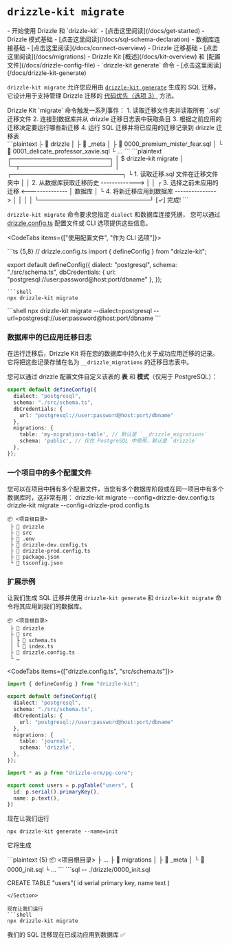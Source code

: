 
# `drizzle-kit migrate`
<Prerequisites>
- 开始使用 Drizzle 和 `drizzle-kit` - [点击这里阅读](/docs/get-started)
- Drizzle 模式基础 - [点击这里阅读](/docs/sql-schema-declaration)
- 数据库连接基础 - [点击这里阅读](/docs/connect-overview)
- Drizzle 迁移基础 - [点击这里阅读](/docs/migrations)
- Drizzle Kit [概述](/docs/kit-overview) 和 [配置文件](/docs/drizzle-config-file)
- `drizzle-kit generate` 命令 - [点击这里阅读](/docs/drizzle-kit-generate)
</Prerequisites>
<br/>


`drizzle-kit migrate` 允许您应用由 [`drizzle-kit generate`](/docs/drizzle-kit-generate) 生成的 SQL 迁移。
它设计用于支持管理 Drizzle 迁移的 [代码优先（选项 3）](/docs/migrations) 方法。

<Callout collapsed="它是如何在后台工作的？">
Drizzle Kit `migrate` 命令触发一系列事件：
1. 读取迁移文件夹并读取所有 `.sql` 迁移文件
2. 连接到数据库并从 drizzle 迁移日志表中获取条目
3. 根据之前应用的迁移决定要运行哪些新迁移
4. 运行 SQL 迁移并将已应用的迁移记录到 drizzle 迁移表

<Section>
```plaintext
  ├ 📂 drizzle       
  │ ├ 📂 _meta
  │ ├ 📜 0000_premium_mister_fear.sql
  │ └ 📜 0001_delicate_professor_xavie.sql
  └ …
```
```plaintext
┌───────────────────────┐                  
│ $ drizzle-kit migrate │                  
└─┬─────────────────────┘                  
  │                                                         ┌──────────────────────────┐                                         
  └ 1. 读取迁移.sql 文件在迁移文件夹中       │                          │
    2. 从数据库获取迁移历史 -------------> │                          │
  ┌ 3. 选择之前未应用的迁移 <-------------- │         数据库         │
  └ 4. 将新迁移应用到数据库 ---------------> │                          │
                                                            │                          │
                                                            └──────────────────────────┘
[✓] 完成!        
```
</Section>
</Callout>

`drizzle-kit migrate` 命令要求您指定 `dialect` 和数据库连接凭据，
您可以通过 [drizzle.config.ts](/docs/drizzle-config-file) 配置文件或 CLI 选项提供这些信息。

<CodeTabs items={["使用配置文件", "作为 CLI 选项"]}>
<Section>
```ts {5,8}
// drizzle.config.ts
import { defineConfig } from "drizzle-kit";

export default defineConfig({
  dialect: "postgresql",
  schema: "./src/schema.ts",
  dbCredentials: {
    url: "postgresql://user:password@host:port/dbname"
  },
});
```
```shell
npx drizzle-kit migrate
```
</Section>
```shell
npx drizzle-kit migrate --dialect=postgresql --url=postgresql://user:password@host:port/dbname
```
</CodeTabs>

### 数据库中的已应用迁移日志
在运行迁移后，Drizzle Kit 将在您的数据库中持久化关于成功应用迁移的记录。
它将把这些记录存储在名为 `__drizzle_migrations` 的迁移日志表中。

您可以通过 drizzle 配置文件自定义该表的 **表** 和 **模式**（仅用于 PostgreSQL）：
```ts filename="drizzle.config.ts" {8-9}
export default defineConfig({
  dialect: "postgresql",
  schema: "./src/schema.ts",
  dbCredentials: {
    url: "postgresql://user:password@host:port/dbname"
  },
  migrations: {
    table: 'my-migrations-table', // 默认是 `__drizzle_migrations`
    schema: 'public', // 仅在 PostgreSQL 中使用，默认是 `drizzle`
  },
});
```

### 一个项目中的多个配置文件
您可以在项目中拥有多个配置文件，当您有多个数据库阶段或在同一项目中有多个数据库时，这非常有用：
<Npx>
  drizzle-kit migrate --config=drizzle-dev.config.ts
  drizzle-kit migrate --config=drizzle-prod.config.ts
</Npx>
```plaintext {5-6}
📦 <项目根目录>
 ├ 📂 drizzle
 ├ 📂 src
 ├ 📜 .env
 ├ 📜 drizzle-dev.config.ts
 ├ 📜 drizzle-prod.config.ts
 ├ 📜 package.json
 └ 📜 tsconfig.json
```

### 扩展示例
让我们生成 SQL 迁移并使用 `drizzle-kit generate` 和 `drizzle-kit migrate` 命令将其应用到我们的数据库。

```plaintext
📦 <项目根目录>
 ├ 📂 drizzle
 ├ 📂 src
 │ ├ 📜 schema.ts
 │ └ 📜 index.ts
 ├ 📜 drizzle.config.ts
 └ …
```
<CodeTabs items={["drizzle.config.ts", "src/schema.ts"]}>
```ts
import { defineConfig } from "drizzle-kit";

export default defineConfig({
  dialect: "postgresql",
  schema: "./src/schema.ts",
  dbCredentials: {
    url: "postgresql://user:password@host:port/dbname"
  },
  migrations: {
    table: 'journal', 
    schema: 'drizzle', 
  },
});
```
```ts 
import * as p from "drizzle-orm/pg-core";

export const users = p.pgTable("users", {
  id: p.serial().primaryKey(),
  name: p.text(),
})
```
</CodeTabs>

现在让我们运行
```shell
npx drizzle-kit generate --name=init
```
它将生成
<Section>
```plaintext {5}
📦 <项目根目录>
 ├ …
 ├ 📂 migrations
 │ ├ 📂 _meta
 │ └ 📜 0000_init.sql 
 └ …
```
```sql
-- ./drizzle/0000_init.sql

CREATE TABLE "users"(
  id serial primary key,
  name text
)
```
</Section>

现在让我们运行
```shell
npx drizzle-kit migrate
```

我们的 SQL 迁移现在已成功应用到数据库 ✅
